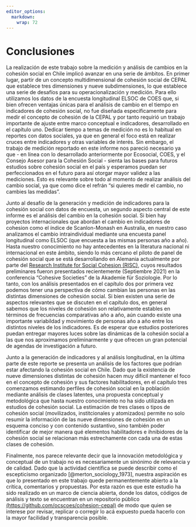 ```yaml
---
editor_options:
  markdown:
    wrap: 72
---
```


# Conclusiones {-}

La realización de este trabajo sobre la medición y análisis de cambios en la cohesión social en Chile implicó avanzar en una serie de ámbitos. En primer lugar, partir de un concepto multidimensional de cohesión social de CEPAL que establece tres dimensiones y nueve subdimensiones, lo que establece una serie de desafíos para su operacionalización y medición. Para ello utilizamos los datos de la encuesta longitudinal ELSOC de COES que, si bien ofrecen ventajas únicas para el análisis de cambio en el tiempo en indicadores de cohesión social, no fue diseñada específicamente para medir el concepto de cohesión de la CEPAL y por tanto requirió un trabajo importante de ajuste entre marco conceptual e indicadores, desarrollado en el capítulo uno. Dedicar tiempo a temas de medición no es lo habitual en reportes con datos sociales, ya que en general el foco está en realizar cruces entre indicadores y otras variables de interés. Sin embargo, el trabajo de medición reportado en este informe nos pareció necesario ya que - en línea con lo desarrollado  anteriormente por Ecosocial, COES, y el Consejo Asesor para la Cohesión Social - sienta las bases para futuros estudios sobre cohesión social en el país y esperamos puedan ser perfeccionados en el futuro para así otorgar mayor validez a las mediciones. Esto es relevante sobre todo al momento de realizar análisis del cambio social, ya que como dice el refrán "si quieres medir el cambio, no cambies las medidas".

Junto al desafío de la generación y medición de indicadores para la cohesión social con datos de encuesta, un segundo aspecto central de este informe es el análisis del cambio en la cohesión social. Si bien hay proyectos internacionales que abordan el cambio en indicadores de cohesion como el índice de Scanlon-Monash en Australia, en nuestro caso analizamos el cambio intraindividual mediante una encuesta panel longitudinal como ELSOC (que encuesta a las mismas personas año a año). Hasta nuestro conocimiento no hay antecedentes en la literatura nacional ni internacional en este ámbito, siendo lo más cercano el piloto de panel de cohesión social que se está desarrollando en Alemania actualmente por parte del [Research Institute for Social Cohesion (RISC)](https://www.fgz-risc.de/), cuyos resultados preliminares fueron presentados recientemente (Septiembre 2021) en la conferencia "Cohesive Societies" de la Akademie für Soziologie. Por lo tanto, con los análisis presentados en el capítulo dos por primera vez podemos tener una perspectiva de cómo cambian las personas en las distintas dimensiones de cohesión social. Si bien existen una serie de aspectos relevantes que se discuten en el capítulo dos, en general sabemos que los niveles de cohesión son relativamente estables en términos de frecuencias comparativas año a año, aún cuando existe una importante variabildad y movimiento de personas año a año entre los distintos niveles de los indicadores. Es de esperar que estudios posteriores puedan entregar mayores luces sobre las dinámicas de la cohesión social a las que nos aproximamos preliminarmente y que ofrecen un gran potencial de agendas de investigación a futuro.

Junto a la generación de indicadores y al análisis longitudinal, en la última parte de este reporte se presenta un análisis de los factores que podrían estar afectando la cohesión social en Chile. Dado que la existencia de nueve dimensiones distintas de cohesión hacen muy difícil mantener el foco en el concepto de cohesión y sus factores habilitadores, en el capítulo tres comenzamos estimando perfiles de cohesión social en la población mediante análisis de clases latentes, una propuesta conceptual y metodológica que hasta nuestro conocimiento no ha sido utilizada en estudios de cohesión social. La estimación de tres clases o tipos de cohesión social (movilizados, institcionales y atomizados) permite no solo resumir la información de las nueve dimensiones de cohesión en un esquema conciso y con contenido sustantivo, sino también poder identificar de mejor manera qué elementos habilitadores e ihnibidores de la cohesión social se relacionan más estrechamente con cada una de estas clases de cohesión.

Finalmente, nos parece relevante decir que la innovación metodológica y conceptual de un trabajo no es necesariamente un sinónimo de relevancia y de calidad. Dado que la actividad científica se puede describir como el escepticismo organizado [@merton_sociology_1973], nuestra aspiración es que lo presentado en este trabajo  quede permanentemente abierto a la crítica, comentarios y propuestas. Por esta razón es que este estudio ha sido realizado en un marco de ciencia abierta, donde los datos, códigos de análisis y texto se encuentran en un repositorio público [(https://github.com/ocscoes/cohesion-cepal)](https://github.com/ocscoes/cohesion-cepal) de modo que quien se interese por revisar, replicar o corregir lo acá expuesto pueda hacerlo con la mayor facilidad y transparencia posible.
